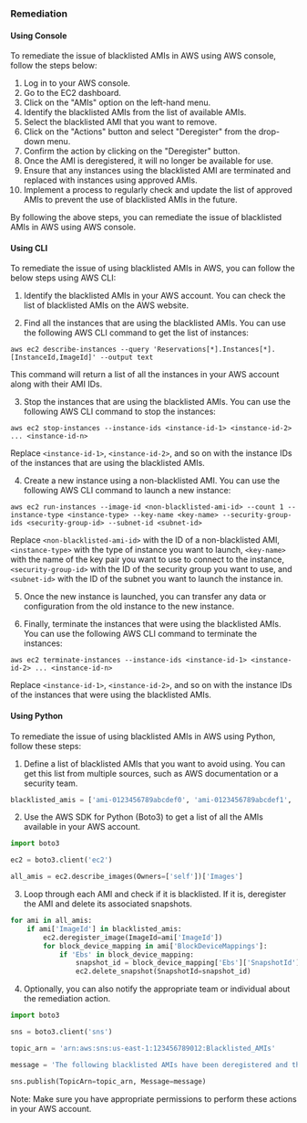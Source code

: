 ### Remediation

#### Using Console

To remediate the issue of blacklisted AMIs in AWS using AWS console, follow the steps below:

1. Log in to your AWS console.
2. Go to the EC2 dashboard.
3. Click on the "AMIs" option on the left-hand menu.
4. Identify the blacklisted AMIs from the list of available AMIs.
5. Select the blacklisted AMI that you want to remove.
6. Click on the "Actions" button and select "Deregister" from the drop-down menu.
7. Confirm the action by clicking on the "Deregister" button.
8. Once the AMI is deregistered, it will no longer be available for use.
9. Ensure that any instances using the blacklisted AMI are terminated and replaced with instances using approved AMIs.
10. Implement a process to regularly check and update the list of approved AMIs to prevent the use of blacklisted AMIs in the future.

By following the above steps, you can remediate the issue of blacklisted AMIs in AWS using AWS console.

#### Using CLI

To remediate the issue of using blacklisted AMIs in AWS, you can follow the below steps using AWS CLI:

1. Identify the blacklisted AMIs in your AWS account. You can check the list of blacklisted AMIs on the AWS website.

2. Find all the instances that are using the blacklisted AMIs. You can use the following AWS CLI command to get the list of instances:

```
aws ec2 describe-instances --query 'Reservations[*].Instances[*].[InstanceId,ImageId]' --output text
```

This command will return a list of all the instances in your AWS account along with their AMI IDs.

3. Stop the instances that are using the blacklisted AMIs. You can use the following AWS CLI command to stop the instances:

```
aws ec2 stop-instances --instance-ids <instance-id-1> <instance-id-2> ... <instance-id-n>
```

Replace `<instance-id-1>`, `<instance-id-2>`, and so on with the instance IDs of the instances that are using the blacklisted AMIs.

4. Create a new instance using a non-blacklisted AMI. You can use the following AWS CLI command to launch a new instance:

```
aws ec2 run-instances --image-id <non-blacklisted-ami-id> --count 1 --instance-type <instance-type> --key-name <key-name> --security-group-ids <security-group-id> --subnet-id <subnet-id>
```

Replace `<non-blacklisted-ami-id>` with the ID of a non-blacklisted AMI, `<instance-type>` with the type of instance you want to launch, `<key-name>` with the name of the key pair you want to use to connect to the instance, `<security-group-id>` with the ID of the security group you want to use, and `<subnet-id>` with the ID of the subnet you want to launch the instance in.

5. Once the new instance is launched, you can transfer any data or configuration from the old instance to the new instance.

6. Finally, terminate the instances that were using the blacklisted AMIs. You can use the following AWS CLI command to terminate the instances:

```
aws ec2 terminate-instances --instance-ids <instance-id-1> <instance-id-2> ... <instance-id-n>
```

Replace `<instance-id-1>`, `<instance-id-2>`, and so on with the instance IDs of the instances that were using the blacklisted AMIs.

#### Using Python

To remediate the issue of using blacklisted AMIs in AWS using Python, follow these steps:

1. Define a list of blacklisted AMIs that you want to avoid using. You can get this list from multiple sources, such as AWS documentation or a security team.

```python
blacklisted_amis = ['ami-0123456789abcdef0', 'ami-0123456789abcdef1', 'ami-0123456789abcdef2']
```

2. Use the AWS SDK for Python (Boto3) to get a list of all the AMIs available in your AWS account.

```python
import boto3

ec2 = boto3.client('ec2')

all_amis = ec2.describe_images(Owners=['self'])['Images']
```

3. Loop through each AMI and check if it is blacklisted. If it is, deregister the AMI and delete its associated snapshots.

```python
for ami in all_amis:
    if ami['ImageId'] in blacklisted_amis:
        ec2.deregister_image(ImageId=ami['ImageId'])
        for block_device_mapping in ami['BlockDeviceMappings']:
            if 'Ebs' in block_device_mapping:
                snapshot_id = block_device_mapping['Ebs']['SnapshotId']
                ec2.delete_snapshot(SnapshotId=snapshot_id)
```

4. Optionally, you can also notify the appropriate team or individual about the remediation action.

```python
import boto3

sns = boto3.client('sns')

topic_arn = 'arn:aws:sns:us-east-1:123456789012:Blacklisted_AMIs'

message = 'The following blacklisted AMIs have been deregistered and their associated snapshots have been deleted: {}'.format(blacklisted_amis)

sns.publish(TopicArn=topic_arn, Message=message)
```

Note: Make sure you have appropriate permissions to perform these actions in your AWS account.

